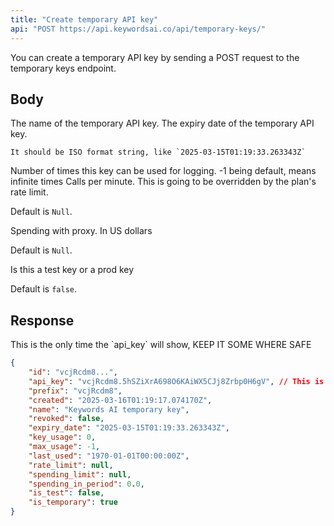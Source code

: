 ```yaml
---
title: "Create temporary API key"
api: "POST https://api.keywordsai.co/api/temporary-keys/"
---
```


You can create a temporary API key by sending a POST request to the temporary keys endpoint.

## Body

<ParamField body="name" type="string" >
  The name of the temporary API key.
</ParamField>

<ParamField body="expiry_date" type="string" >
    The expiry date of the temporary API key. 
    
    It should be ISO format string, like `2025-03-15T01:19:33.263343Z`
</ParamField>

<ParamField body="max_usage" type="integer" default={-1}>
Number of times this key can be used for logging. -1 being default, means infinite times
</ParamField>

<ParamField body="rate_limit" type="integer" >
Calls per minute. This is going to be overridden by the plan's rate limit. 

Default is `Null`.
</ParamField>

<ParamField body="spending_limit" type="float" >
Spending with proxy. In US dollars

Default is `Null`.
</ParamField>

<ParamField body="is_test" type="boolean" >
Is this a test key or a prod key

Default is `false`.
</ParamField>

## Response
<Warning>
This is the only time the `api_key` will show, KEEP IT SOME WHERE SAFE
</Warning>

```json
{
    "id": "vcjRcdm8...",
    "api_key": "vcjRcdm8.5hSZiXrA698O6KAiWX5CJj8Zrbp0H6gV", // This is the only time this will show, KEEP IT SOME WHERE SAFE
    "prefix": "vcjRcdm8",
    "created": "2025-03-16T01:19:17.074170Z",
    "name": "Keywords AI temporary key",
    "revoked": false,
    "expiry_date": "2025-03-15T01:19:33.263343Z",
    "key_usage": 0,
    "max_usage": -1,
    "last_used": "1970-01-01T00:00:00Z",
    "rate_limit": null,
    "spending_limit": null,
    "spending_in_period": 0.0,
    "is_test": false,
    "is_temporary": true
}
```


